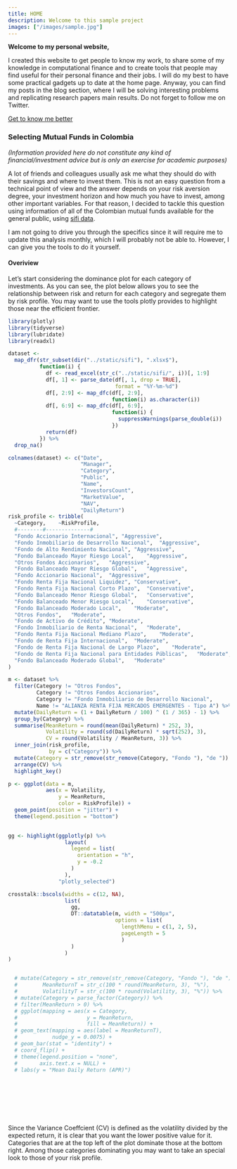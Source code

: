 ```yaml
---
title: HOME
description: Welcome to this sample project
images: ["/images/sample.jpg"]
---
```


**Welcome to my personal website,**

I created this website to get people to know my work, to share some of my knowledge in computational finance and to create tools that people may find useful for their personal finance and their jobs. I will do my best to have some practical gadgets up to date at the home page. Anyway, you can find my posts in the blog section, where I will be solving interesting problems and replicating research papers main results. Do not forget to follow me on Twitter.

[Get to know me better](/resume "Get to know me better")

### Selecting Mutual Funds in Colombia

*(Information provided here do not constitute any kind of financial/investment advice but is only an exercise for academic purposes)*

A lot of friends and colleagues usually ask me what they should do with their savings and where to invest them. This is not an easy question from a technical point of view and the answer depends on your risk aversion degree, your investment horizon and how much you have to invest, among other important variables. For that reason, I decided to tackle this question using information of all of the Colombian mutual funds available for the general public, using [sifi data](https://sificcolombia.lvaindices.com/estadisticas/).

I am not going to drive you through the specifics since it will require me to update this analysis monthly, which I will probably not be able to. However, I can give you the tools to do it yourself.

#### Overiview

Let's start considering the dominance plot for each category of investments. As you can see, the plot below allows you to see the relationship between risk and return for each category and segregate them by risk profile. You may want to use the tools plotly provides to highlight those near the efficient frontier.

```r
library(plotly)
library(tidyverse)
library(lubridate)
library(readxl)

dataset <- 
  map_dfr(str_subset(dir("../static/sifi"), ".xlsx$"), 
          function(i) {
            df <- read_excel(str_c("../static/sifi/", i))[, 1:9]
            df[, 1] <- parse_date(df[, 1, drop = TRUE], 
                                  format = "%Y-%m-%d")
            df[, 2:9] <- map_dfc(df[, 2:9], 
                                 function(i) as.character(i))
            df[, 6:9] <- map_dfc(df[, 6:9], 
                                 function(i) {
                                   suppressWarnings(parse_double(i))
                                 })
            return(df)
          }) %>% 
  drop_na() 

colnames(dataset) <- c("Date",
                       "Manager",
                       "Category",
                       "Public",
                       "Name",
                       "InvestorsCount",
                       "MarketValue",
                       "NAV",
                       "DailyReturn")
risk_profile <- tribble(
  ~Category,	~RiskProfile,
  #--------#--------------#
  "Fondo Accionario Internacional",	"Aggressive",
  "Fondo Inmobiliario de Desarrollo Nacional",	"Aggressive",
  "Fondo de Alto Rendimiento Nacional",	"Aggressive",
  "Fondo Balanceado Mayor Riesgo Local",	"Aggressive",
  "Otros Fondos Accionarios",	"Aggressive",
  "Fondo Balanceado Mayor Riesgo Global",	"Aggressive",
  "Fondo Accionario Nacional",	"Aggressive",
  "Fondo Renta Fija Nacional Liquidez",	"Conservative",
  "Fondo Renta Fija Nacional Corto Plazo",	"Conservative",
  "Fondo Balanceado Menor Riesgo Global",	"Conservative",
  "Fondo Balanceado Menor Riesgo Local",	"Conservative",
  "Fondo Balanceado Moderado Local",	"Moderate",
  "Otros Fondos",	"Moderate",
  "Fondo de Activo de Crédito",	"Moderate",
  "Fondo Inmobiliario de Renta Nacional",	"Moderate",
  "Fondo Renta Fija Nacional Mediano Plazo",	"Moderate",
  "Fondo de Renta Fija Internacional",	"Moderate",
  "Fondo de Renta Fija Nacional de Largo Plazo",	"Moderate",
  "Fondo de Renta Fija Nacional para Entidades Públicas",	"Moderate",
  "Fondo Balanceado Moderado Global",	"Moderate"
)

```



```r
m <- dataset %>% 
  filter(Category != "Otros Fondos",
         Category != "Otros Fondos Accionarios",
         Category != "Fondo Inmobiliario de Desarrollo Nacional",
         Name != "ALIANZA RENTA FIJA MERCADOS EMERGENTES - Tipo A") %>% 
  mutate(DailyReturn = (1 + DailyReturn / 100) ^ (1 / 365) - 1) %>% 
  group_by(Category) %>% 
  summarise(MeanReturn = round(mean(DailyReturn) * 252, 3),
            Volatility = round(sd(DailyReturn) * sqrt(252), 3),
            CV = round(Volatility / MeanReturn, 3)) %>% 
  inner_join(risk_profile, 
             by = c("Category")) %>% 
  mutate(Category = str_remove(str_remove(Category, "Fondo "), "de ")) %>% 
  arrange(CV) %>% 
  highlight_key()

p <- ggplot(data = m, 
            aes(x = Volatility, 
                y = MeanReturn,
                color = RiskProfile)) + 
  geom_point(position = "jitter") + 
  theme(legend.position = "bottom")
  

gg <- highlight(ggplotly(p) %>%
                  layout(
                    legend = list(
                      orientation = "h",
                      y = -0.2
                    )
                  ), 
                "plotly_selected")

crosstalk::bscols(widths = c(12, NA),
                  list(
                    gg, 
                    DT::datatable(m, width = "500px", 
                                  options = list(
                                    lengthMenu = c(1, 2, 5), 
                                    pageLength = 5
                                    )
                    )
                  )
)


  # mutate(Category = str_remove(str_remove(Category, "Fondo "), "de "),
  #        MeanReturnT = str_c(100 * round(MeanReturn, 3), "%"),
  #        VolatilityT = str_c(100 * round(Volatility, 3), "%")) %>% 
  # mutate(Category = parse_factor(Category)) %>% 
  # filter(MeanReturn > 0) %>% 
  # ggplot(mapping = aes(x = Category, 
  #                      y = MeanReturn,
  #                      fill = MeanReturn)) +
  # geom_text(mapping = aes(label = MeanReturnT),
  #           nudge_y = 0.0075) +
  # geom_bar(stat = "identity") +
  # coord_flip() +
  # theme(legend.position = "none",
  #       axis.text.x = NULL) +
  # labs(y = "Mean Daily Return (APR)")
```

<br><br><br><br><br>  
Since the Variance Coeffcient (CV) is defined as the volatility divided by the expected return, it is clear that you want the lower positive value for it. Categories that are at the top left of the plot dominate those at the bottom right. Among those categories dominating you may want to take an special look to those of your risk profile.